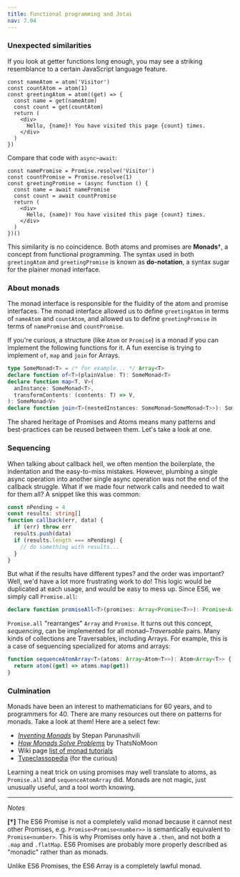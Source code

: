 ```yaml
---
title: Functional programming and Jotai
nav: 7.04
---
```


### Unexpected similarities

If you look at getter functions long enough, you may see a striking resemblance
to a certain JavaScript language feature.

```tsx
const nameAtom = atom('Visitor')
const countAtom = atom(1)
const greetingAtom = atom((get) => {
  const name = get(nameAtom)
  const count = get(countAtom)
  return (
    <div>
      Hello, {name}! You have visited this page {count} times.
    </div>
  )
})
```

Compare that code with `async`–`await`:

```tsx
const namePromise = Promise.resolve('Visitor')
const countPromise = Promise.resolve(1)
const greetingPromise = (async function () {
  const name = await namePromise
  const count = await countPromise
  return (
    <div>
      Hello, {name}! You have visited this page {count} times.
    </div>
  )
})()
```

This similarity is no coincidence. Both atoms and promises are **Monads**†, a
concept from functional programming. The syntax used in both `greetingAtom` and
`greetingPromise` is known as **do-notation**, a syntax sugar for the plainer
monad interface.

### About monads

The monad interface is responsible for the fluidity of the atom and promise
interfaces. The monad interface allowed us to define `greetingAtom` in terms of
`nameAtom` and `countAtom`, and allowed us to define `greetingPromise` in terms
of `namePromise` and `countPromise`.

If you're curious, a structure (like `Atom` or `Promise`) is a monad if you can
implement the following functions for it. A fun exercise is trying to implement
`of`, `map` and `join` for Arrays.

```ts
type SomeMonad<T> = /* for example... */ Array<T>
declare function of<T>(plainValue: T): SomeMonad<T>
declare function map<T, V>(
  anInstance: SomeMonad<T>,
  transformContents: (contents: T) => V,
): SomeMonad<V>
declare function join<T>(nestedInstances: SomeMonad<SomeMonad<T>>): SomeMonad<T>
```

The shared heritage of Promises and Atoms means many patterns and best-practices
can be reused between them. Let's take a look at one.

### Sequencing

When talking about callback hell, we often mention the boilerplate, the
indentation and the easy-to-miss mistakes. However, plumbing a single async
operation into another single async operation was not the end of the callback
struggle. What if we made four network calls and needed to wait for them all?
A snippet like this was common:

```ts
const nPending = 4
const results: string[]
function callback(err, data) {
  if (err) throw err
  results.push(data)
  if (results.length === nPending) {
    // do something with results...
  }
}
```

But what if the results have different types? and the order was important? Well,
we'd have a lot more frustrating work to do! This logic would be duplicated at
each usage, and would be easy to mess up. Since ES6, we simply call `Promise.all`:

```ts
declare function promiseAll<T>(promises: Array<Promise<T>>): Promise<Array<T>>
```

`Promise.all` "rearranges" `Array` and `Promise`. It turns out this concept,
_sequencing_, can be implemented for all monad–_Traversable_ pairs. Many kinds
of collections are Traversables, including Arrays. For example, this is a case
of sequencing specialized for atoms and arrays:

```ts
function sequenceAtomArray<T>(atoms: Array<Atom<T>>): Atom<Array<T>> {
  return atom((get) => atoms.map(get))
}
```

### Culmination

Monads have been an interest to mathematicians for 60 years, and to programmers
for 40. There are many resources out there on patterns for monads. Take a look
at them! Here are a select few:

- [_Inventing Monads_](https://stopa.io/post/247) by Stepan Parunashvili
- [_How Monads Solve Problems_](https://thatsnomoon.dev/posts/ts-monads/) by ThatsNoMoon
- Wiki page [list of monad tutorials](https://wiki.haskell.org/Monad_tutorials_timeline)
- [Typeclassopedia](https://wiki.haskell.org/Typeclassopedia) (for the curious)

Learning a neat trick on using promises may well translate to atoms, as
`Promise.all` and `sequenceAtomArray` did. Monads are not magic, just unusually
useful, and a tool worth knowing.

---

_Notes_

**[†]** The ES6 Promise is not a completely valid monad because it cannot nest other
Promises, e.g. `Promise<Promise<number>>` is semantically equivalent to
`Promise<number>`. This is why Promises only have a `.then`, and not both a
`.map` and `.flatMap`. ES6 Promises are probably more properly described as
"monadic" rather than as monads.

Unlike ES6 Promises, the ES6 Array is a completely lawful monad.
